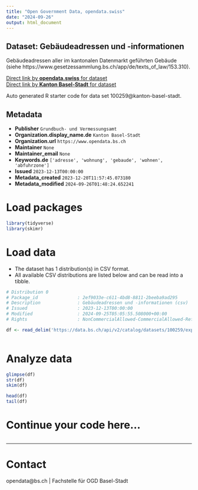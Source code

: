 ```yaml
---
title: "Open Government Data, opendata.swiss"
date: "2024-09-26"
output: html_document
---
```


## Dataset: Gebäudeadressen und -informationen

Gebäudeadressen aller im kantonalen Datenmarkt geführten Gebäude (siehe https://www.gesetzessammlung.bs.ch/app/de/texts_of_law/153.310).

[Direct link by **opendata.swiss** for dataset](https://opendata.swiss/de/dataset/gebaudeadressen-und-informationen1)<br>
[Direct link by **Kanton Basel-Stadt** for dataset](https://data.bs.ch/explore/dataset/100259/)

Auto generated R starter code for data set 100259@kanton-basel-stadt.

## Metadata

- **Publisher** `Grundbuch- und Vermessungsamt`
- **Organization.display_name.de** `Kanton Basel-Stadt`
- **Organization.url** `https://www.opendata.bs.ch`
- **Maintainer** `None`
- **Maintainer_email** `None`
- **Keywords.de** `['adresse', 'wohnung', 'gebaude', 'wohnen', 'abfuhrzone']`
- **Issued** `2023-12-13T00:00:00`
- **Metadata_created** `2023-12-20T11:57:45.073180`
- **Metadata_modified** `2024-09-26T01:48:24.652241`


# Load packages

```r

library(tidyverse)
library(skimr)

```

# Load data

-   The dataset has 1 distribution(s) in CSV format.
-   All available CSV distributions are listed below and can be read into a tibble.

```r

# Distribution 0
# Package_id               : 2ef9033e-c611-4bd8-8811-2beeba9ad295
# Description              : Gebäudeadressen und -informationen (csv)
# Issued                   : 2023-12-13T00:00:00
# Modified                 : 2024-09-25T05:05:55.508000+00:00
# Rights                   : NonCommercialAllowed-CommercialAllowed-ReferenceRequired

df <- read_delim('https://data.bs.ch/api/v2/catalog/datasets/100259/exports/csv?use_labels=true')



```

# Analyze data

```r

glimpse(df)
str(df)
skim(df)

head(df)
tail(df)

```

# Continue your code here...

```r

```

------------------------------------------------------------------------

# Contact

opendata@bs.ch | Fachstelle für OGD Basel-Stadt
